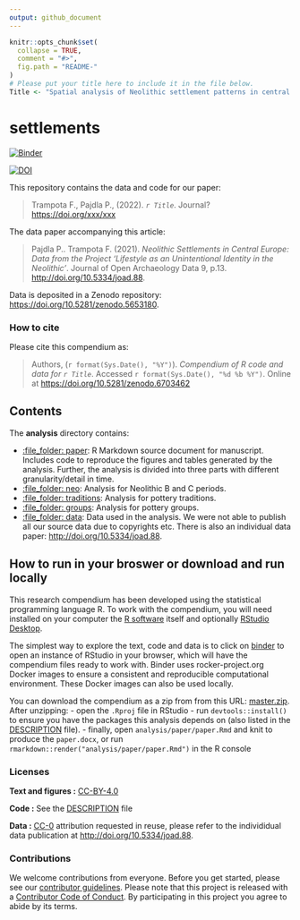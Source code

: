 ```yaml
---
output: github_document
---
```


<!-- README.md is generated from README.Rmd. Please edit that file -->

```r
knitr::opts_chunk$set(
  collapse = TRUE,
  comment = "#>",
  fig.path = "README-"
)
# Please put your title here to include it in the file below.
Title <- "Spatial analysis of Neolithic settlement patterns in central Europe"
```

# settlements

[![Binder](https://mybinder.org/badge_logo.svg)](https://mybinder.org/v2/gh/petrpajdla/settlements/master?urlpath=rstudio)

[![DOI](https://zenodo.org/badge/302602094.svg)](https://zenodo.org/badge/latestdoi/302602094)

This repository contains the data and code for our paper:

> Trampota F., Pajdla P., (2022). _`r Title`_. Journal? <https://doi.org/xxx/xxx>

The data paper accompanying this article:

> Pajdla P.. Trampota F. (2021). _Neolithic Settlements in Central Europe: Data from the Project 'Lifestyle as an Unintentional Identity in the Neolithic'_. Journal of Open Archaeology Data 9, p.13. <http://doi.org/10.5334/joad.88>.

Data is deposited in a Zenodo repository: <https://doi.org/10.5281/zenodo.5653180>.


### How to cite

Please cite this compendium as:

> Authors, (`r format(Sys.Date(), "%Y")`). _Compendium of R code and data for `r Title`_. Accessed `r format(Sys.Date(), "%d %b %Y")`. Online at <https://doi.org/10.5281/zenodo.6703462>

## Contents

The **analysis** directory contains:

  - [:file\_folder: paper](/analysis/paper): R Markdown source document
    for manuscript. Includes code to reproduce the figures and tables
    generated by the analysis. Further, the analysis is divided into three 
    parts with different granularity/detail in time.
  - [:file\_folder: neo](/analysis/neo): Analysis for Neolithic B and C periods.
  - [:file\_folder: traditions](/analysis/traditions): Analysis for pottery traditions.
  - [:file\_folder: groups](/analysis/groups): Analysis for pottery groups.
  - [:file\_folder: data](/analysis/data): Data used in the analysis. 
    We were not able to publish all our source data due to copyrights etc.
    There is also an individual data paper: <http://doi.org/10.5334/joad.88>.

## How to run in your broswer or download and run locally

This research compendium has been developed using the statistical programming
language R. To work with the compendium, you will need
installed on your computer the [R software](https://cloud.r-project.org/)
itself and optionally [RStudio Desktop](https://rstudio.com/products/rstudio/download/).

The simplest way to explore the text, code and data is to click on
[binder](https://mybinder.org/v2/gh/petrpajdla/settlements/master?urlpath=rstudio)
to open an instance of RStudio in your browser, which will have the
compendium files ready to work with. Binder uses rocker-project.org
Docker images to ensure a consistent and reproducible computational
environment. These Docker images can also be used locally.

You can download the compendium as a zip from from this URL:
[master.zip](/archive/master.zip). After unzipping:
- open the `.Rproj` file in RStudio
- run `devtools::install()` to ensure you have the packages this analysis depends on (also listed in the
[DESCRIPTION](/DESCRIPTION) file).
- finally, open `analysis/paper/paper.Rmd` and knit to produce the `paper.docx`, or run `rmarkdown::render("analysis/paper/paper.Rmd")` in the R console

### Licenses

**Text and figures :**  [CC-BY-4.0](http://creativecommons.org/licenses/by/4.0/)

**Code :** See the [DESCRIPTION](DESCRIPTION) file

**Data :** [CC-0](http://creativecommons.org/publicdomain/zero/1.0/) attribution requested in reuse, please refer to the individidual data publication at <http://doi.org/10.5334/joad.88>.

### Contributions

We welcome contributions from everyone. Before you get started, please see our [contributor guidelines](CONTRIBUTING.md). Please note that this project is released with a [Contributor Code of Conduct](CONDUCT.md). By participating in this project you agree to abide by its terms.

